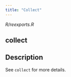 ```yaml
---
title: "Collect"
---
```


*R/reexports.R*

## collect

## Description
See `collect` for more details. 










